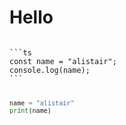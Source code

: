 
# Hello

<Code>
```ts
const name = "alistair";
console.log(name);
```

```py
name = "alistair"
print(name)
```
</Code>
